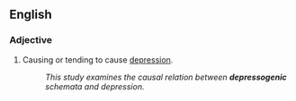 ==English==

===Adjective===
{{en-adj|-}}

# Causing or tending to cause [[depression]].
#: ''This study examines the causal relation between '''depressogenic''' schemata and depression.''